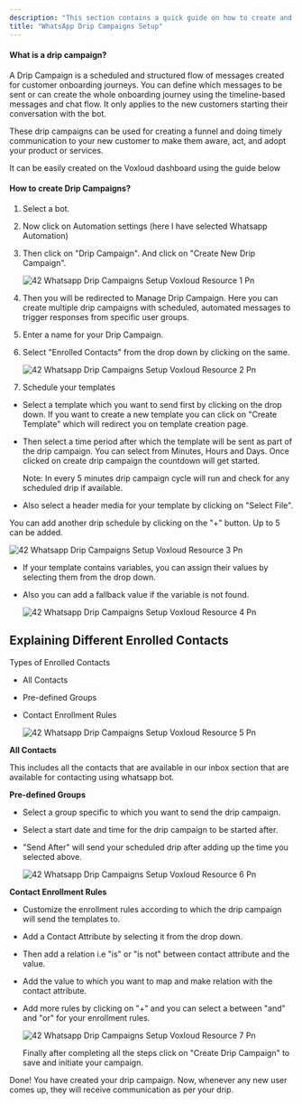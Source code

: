 ```yaml
---
description: "This section contains a quick guide on how to create and use the Drip Campaigns in the WhatsApp, Telegram and Facebook Bot"
title: "WhatsApp Drip Campaigns Setup"
---
```


#### **What is a drip campaign?**

A Drip Campaign is a scheduled and structured flow of messages created for customer onboarding journeys. You can define which messages to be sent or can create the whole onboarding journey using the timeline-based messages and chat flow. It only applies to the new customers starting their conversation with the bot.

These drip campaigns can be used for creating a funnel and doing timely communication to your new customer to make them aware, act, and adopt your product or services.

It can be easily created on the  Voxloud dashboard using the guide below

#### **How to create Drip Campaigns?**

1. Select a bot.
2. Now click on Automation settings (here I have selected Whatsapp Automation)
3. Then click on "Drip Campaign". And click on "Create New Drip Campaign".

   ![42 Whatsapp Drip Campaigns Setup  Voxloud Resource 1 Pn](/images/how-botpenguin-works/whatsapp-drip-campaign-setup/42.whatsapp_drip_campaigns_setup__Voxloud_resource-1.png)
4. Then you will be redirected to Manage Drip Campaign. Here you can create multiple drip campaigns with scheduled, automated messages to trigger responses from specific user groups.
5. Enter a name for your Drip Campaign.
6. Select "Enrolled Contacts" from the drop down by clicking on the same.

   ![42 Whatsapp Drip Campaigns Setup  Voxloud Resource 2 Pn](/images/how-botpenguin-works/whatsapp-drip-campaign-setup/42.whatsapp_drip_campaigns_setup__Voxloud_resource-2.png)
7. Schedule your templates

- Select a template which you want to send first by clicking on the drop down. If you want to create a new template you can click on "Create Template" which will redirect you on template creation page.
- Then select a time period after which the template will be sent as part of the drip campaign. You can select from Minutes, Hours and Days. Once clicked on create drip campaign the countdown will get started.

  <Info>
    Note: In every 5 minutes drip campaign cycle will run and check for any scheduled drip if available.
  </Info>
- Also select a header media for your template by clicking on "Select File".

You can add another drip schedule by clicking on the "\+" button. Up to 5 can be added.

![42 Whatsapp Drip Campaigns Setup  Voxloud Resource 3 Pn](/images/how-botpenguin-works/whatsapp-drip-campaign-setup/42.whatsapp_drip_campaigns_setup__Voxloud_resource-3.png)

- If your template contains variables, you can assign their values by selecting them from the drop down.
- Also you can add a fallback value if the variable is not found.

  ![42 Whatsapp Drip Campaigns Setup  Voxloud Resource 4 Pn](/images/how-botpenguin-works/whatsapp-drip-campaign-setup/42.whatsapp_drip_campaigns_setup__Voxloud_resource-4.png)

## Explaining Different Enrolled Contacts

Types of Enrolled Contacts

- All Contacts
- Pre-defined Groups
- Contact Enrollment Rules

  ![42 Whatsapp Drip Campaigns Setup  Voxloud Resource 5 Pn](/images/how-botpenguin-works/whatsapp-drip-campaign-setup/42.whatsapp_drip_campaigns_setup__Voxloud_resource-5.png)

**All Contacts**

This includes all the contacts that are available in our inbox section that are available for contacting using whatsapp bot.

**Pre-defined Groups**

- Select a group specific to which you want to send the drip campaign.
- Select a start date and time for the drip campaign to be started after.
- "Send After" will send your scheduled drip after adding up the time you selected above.

  ![42 Whatsapp Drip Campaigns Setup  Voxloud Resource 6 Pn](/images/how-botpenguin-works/whatsapp-drip-campaign-setup/42.whatsapp_drip_campaigns_setup__Voxloud_resource-6.png)

**Contact Enrollment Rules**

- Customize the enrollment rules according to which the drip campaign will send the templates to.
- Add a Contact Attribute by selecting it from the drop down.
- Then add a relation i.e "is" or "is not" between contact attribute and the value.
- Add the value to which you want to map and make relation with the contact attribute.
- Add more rules by clicking on "\+" and you can select a between "and" and "or" for your enrollment rules.

  ![42 Whatsapp Drip Campaigns Setup  Voxloud Resource 7 Pn](/images/how-botpenguin-works/whatsapp-drip-campaign-setup/42.whatsapp_drip_campaigns_setup__Voxloud_resource-7.png)

  Finally after completing all the steps click on "Create Drip Campaign" to save and initiate your campaign.

Done\! You have created your drip campaign. Now, whenever any new user comes up, they will receive communication as per your drip.